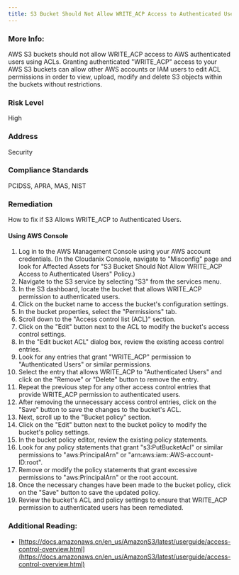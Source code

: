 ```yaml
---
title: S3 Bucket Should Not Allow WRITE_ACP Access to Authenticated Users
---
```


### More Info:

AWS S3 buckets should not allow WRITE_ACP access to AWS authenticated users using ACLs. Granting authenticated "WRITE_ACP" access to your AWS S3 buckets can allow other AWS accounts or IAM users to edit ACL permissions in order to view, upload, modify and delete S3 objects within the buckets without restrictions.

### Risk Level

High

### Address

Security

### Compliance Standards

PCIDSS, APRA, MAS, NIST

### Remediation

How to fix if S3 Allows WRITE_ACP to Authenticated Users.

#### Using AWS Console

1. Log in to the AWS Management Console using your AWS account credentials.
    (In the Cloudanix Console, navigate to "Misconfig" page and look for Affected Assets for "S3 Bucket Should Not Allow WRITE_ACP Access to Authenticated Users" Policy.)
2. Navigate to the S3 service by selecting "S3" from the services menu.
3. In the S3 dashboard, locate the bucket that allows WRITE_ACP permission to authenticated users.
4. Click on the bucket name to access the bucket's configuration settings.
5. In the bucket properties, select the "Permissions" tab.
6. Scroll down to the "Access control list (ACL)" section.
7. Click on the "Edit" button next to the ACL to modify the bucket's access control settings.
8. In the "Edit bucket ACL" dialog box, review the existing access control entries.
9. Look for any entries that grant "WRITE_ACP" permission to "Authenticated Users" or similar permissions.
10. Select the entry that allows WRITE_ACP to "Authenticated Users" and click on the "Remove" or "Delete" button to remove the entry.
11. Repeat the previous step for any other access control entries that provide WRITE_ACP permission to authenticated users.
12. After removing the unnecessary access control entries, click on the "Save" button to save the changes to the bucket's ACL.
13. Next, scroll up to the "Bucket policy" section.
14. Click on the "Edit" button next to the bucket policy to modify the bucket's policy settings.
15. In the bucket policy editor, review the existing policy statements.
16. Look for any policy statements that grant "s3:PutBucketAcl" or similar permissions to "aws:PrincipalArn" or "arn:aws:iam::AWS-account-ID:root".
17. Remove or modify the policy statements that grant excessive permissions to "aws:PrincipalArn" or the root account.
18. Once the necessary changes have been made to the bucket policy, click on the "Save" button to save the updated policy.
19. Review the bucket's ACL and policy settings to ensure that WRITE_ACP permission to authenticated users has been remediated.

### Additional Reading:

- [https://docs.amazonaws.cn/en_us/AmazonS3/latest/userguide/access-control-overview.html](https://docs.amazonaws.cn/en_us/AmazonS3/latest/userguide/access-control-overview.html)
